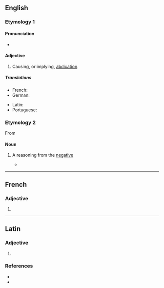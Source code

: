 ==English==

===Etymology 1===
{{suffix|abdicat|ive|lang=en}}

====Pronunciation====
* {{a|US}} {{IPA|/ˈæb.dəˌkeɪ.tɪv/|/ˈæb.dəˌkə.tɪv/|lang=en}}

====Adjective====
{{en-adj}}

# {{lb|en|rare}} Causing, or implying, [[abdication]].

=====Translations=====
{{trans-top|(rare) causing, or implying, abdication}}
* French: {{t+|fr|abdicatif}}
* German: {{t+|de|abdikativ}}
{{trans-mid}}
* Latin: {{t|la|abdicativus}}
* Portuguese: {{t|pt|abdicativo}}
{{trans-bottom}}

===Etymology 2===
From {{etyl|la|en}} {{m|la|abdicativus}}

====Noun====
{{en-noun}}

# {{lb|en|logic}} A reasoning from the [[negative]]
#* {{quote-book|title=The Logic of Apuleius|author=David Londey|year=1987|passage=The fourth mood is that which brings together directly a particular '''abdicative''' from a particular dedicative and a universal '''abdicative''', e.g., ''Some just thing is honourable, no honourable thing is base, therefore some just thing is not base.''}}

----

==French==

===Adjective===
{{head|fr|adjective form}}

# {{feminine of|abdicatif|lang=fr}}
{{rfc-auto}}

----

==Latin==

===Adjective===
{{la-adj-form|abdicatīve}}

# {{inflection of|abdicatīvus||voc|m|s|lang=la}}

===References===
* {{R:L&S}}
* {{R:Gaffiot}}